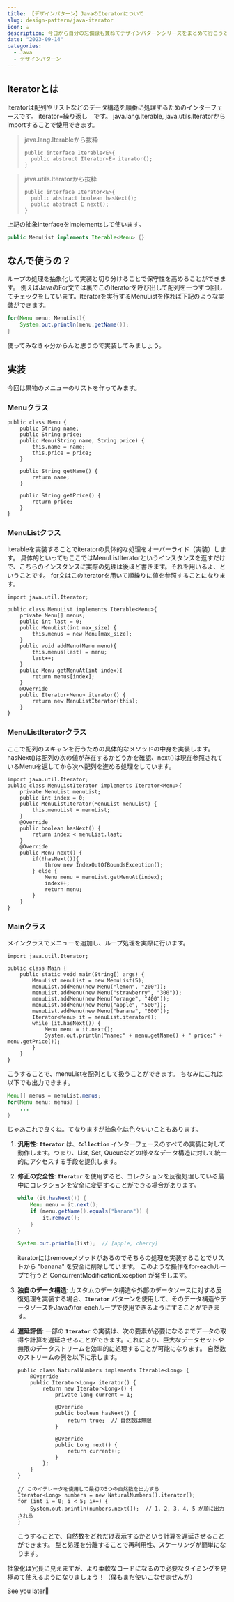 ```yaml
---
title: 【デザインパターン】JavaのIteratorについて
slug: design-pattern/java-iterator
icon: ☕️
description: 今日から自分の忘備録も兼ねてデザインパターンシリーズをまとめて行こうと思います。
date: "2023-09-14"
categories:
  - Java
  - デザインパターン
---
```

## Iteratorとは
Iteratorは配列やリストなどのデータ構造を順番に処理するためのインターフェースです。
iterator=繰り返し　です。
java.lang.Iterable, java.utils.Iteratorからimportすることで使用できます。

>java.lang.Iterableから抜粋
>```java:java
>public interface Iterable<E>{
>   public abstruct Iterator<E> iterator();
>}
>```

>java.utils.Iteratorから抜粋
>```java:java
>public interface Iterator<E>{
>	public abstract boolean hasNext();
>	public abstract E next();
>}
>```

上記の抽象interfaceをimplementsして使います。
```java
public MenuList implements Iterable<Menu> {}
```

## なんで使うの？

ループの処理を抽象化して実装と切り分けることで保守性を高めることができます。
例えばJavaのFor文では裏でこのIteratorを呼び出して配列を一つずつ回してチェックをしています。Iteratorを実行するMenuListを作れば下記のような実装ができます。

```java
for(Menu menu: MenuList){
	System.out.println(menu.getName());
}
```

使ってみなきゃ分からんと思うので実装してみましょう。

## 実装

今回は果物のメニューのリストを作ってみます。

### Menuクラス

```java:java
public class Menu {
    public String name;
    public String price;
    public Menu(String name, String price) {
        this.name = name;
        this.price = price;
    }

    public String getName() {
        return name;
    }

    public String getPrice() {
        return price;
    }
}
```

### MenuListクラス

Iterableを実装することでiteratorの具体的な処理をオーバーライド（実装）します。
具体的といってもここではMenuListIteratorというインスタンスを返すだけで、こちらのインスタンスに実際の処理は後ほど書きます。それを用いるよ、ということです。
for文はこのiteratorを用いて順繰りに値を参照することになります。

```java:java
import java.util.Iterator;

public class MenuList implements Iterable<Menu>{
    private Menu[] menus;
    public int last = 0;
    public MenuList(int max_size) {
        this.menus = new Menu[max_size];
    }
    public void addMenu(Menu menu){
        this.menus[last] = menu;
        last++;
    }
    public Menu getMenuAt(int index){
        return menus[index];
    }
    @Override
    public Iterator<Menu> iterator() {
        return new MenuListIterator(this);
    }
}
```

### MenuListIteratorクラス

ここで配列のスキャンを行うための具体的なメソッドの中身を実装します。
hasNext()は配列の次の値が存在するかどうかを確認、next()は現在参照されているMenuを返してから次へ配列を進める処理をしています。

```java:java
import java.util.Iterator;
public class MenuListIterator implements Iterator<Menu>{
    private MenuList menuList;
    public int index = 0;
    public MenuListIterator(MenuList menuList) {
        this.menuList = menuList;
    }
    @Override
    public boolean hasNext() {
        return index < menuList.last;
    }
    @Override
    public Menu next() {
        if(!hasNext()){
            throw new IndexOutOfBoundsException();
        } else {
            Menu menu = menuList.getMenuAt(index);
            index++;
            return menu;
        }
    }
}
```

### Mainクラス

メインクラスでメニューを追加し、ループ処理を実際に行います。

```java:java
import java.util.Iterator;

public class Main {
    public static void main(String[] args) {
        MenuList menuList = new MenuList(5);
        menuList.addMenu(new Menu("lemon", "200"));
        menuList.addMenu(new Menu("strawberry", "300"));
        menuList.addMenu(new Menu("orange", "400"));
        menuList.addMenu(new Menu("apple", "500"));
        menuList.addMenu(new Menu("banana", "600"));
        Iterator<Menu> it = menuList.iterator();
        while (it.hasNext()) {
            Menu menu = it.next();
            System.out.println("name:" + menu.getName() + " price:" + menu.getPrice());
        }
    }
}
```

こうすることで、menuListを配列として扱うことができます。
ちなみにこれは以下でも出力できます。

```java
Menu[] menus = menuList.menus;
for(Menu menu: menus) {
	...
}
```

じゃあこれで良くね。てなりますが抽象化は色々いいこともあります。

1. **汎用性**: **`Iterator`** は、**`Collection`** インターフェースのすべての実装に対して動作します。つまり、List, Set, Queueなどの様々なデータ構造に対して統一的にアクセスする手段を提供します。
2. **修正の安全性**: **`Iterator`** を使用すると、コレクションを反復処理している最中にコレクションを安全に変更することができる場合があります。
    
    ```java
    while (it.hasNext()) {
        Menu menu = it.next();
        if (menu.getName().equals("banana")) {
            it.remove();
        }
    }
    
    System.out.println(list);  // [apple, cherry]
    ```
    
    iteratorにはremoveメソッドがあるのでそちらの処理を実装することでリストから "banana" を安全に削除しています。
    このような操作をfor-eachループで行うと ConcurrentModificationException が発生します。
    
3. **独自のデータ構造**: カスタムのデータ構造や外部のデータソースに対する反復処理を実装する場合、**`Iterator`** パターンを使用して、そのデータ構造やデータソースをJavaのfor-eachループで使用できるようにすることができます。
4. **遅延評価**: 一部の **`Iterator`** の実装は、次の要素が必要になるまでデータの取得や計算を遅延させることができます。これにより、巨大なデータセットや無限のデータストリームを効率的に処理することが可能になります。
自然数のストリームの例を以下に示します。
    
    ```java:java
    public class NaturalNumbers implements Iterable<Long> {
        @Override
        public Iterator<Long> iterator() {
            return new Iterator<Long>() {
                private long current = 1;
    
                @Override
                public boolean hasNext() {
                    return true;  // 自然数は無限
                }
    
                @Override
                public Long next() {
                    return current++;
                }
            };
        }
    }
    
    // このイテレータを使用して最初の5つの自然数を出力する
    Iterator<Long> numbers = new NaturalNumbers().iterator();
    for (int i = 0; i < 5; i++) {
        System.out.println(numbers.next());  // 1, 2, 3, 4, 5 が順に出力される
    }
    ```
    
    こうすることで、自然数をどれだけ表示するかという計算を遅延させることができます。
    型と処理を分離することで再利用性、スケーリングが簡単になります。
    

抽象化は冗長に見えますが、より柔軟なコードになるので必要なタイミングを見極めて使えるようになりましょう！（僕もまだ使いこなせませんが）

See you later👋